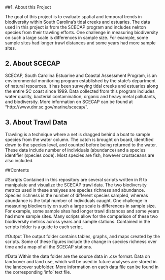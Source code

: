 ##1. About this Project

The goal of this project is to evaluate spatial and temporal trends in biodiversity within South Carolina's tidal creeks and estuaries. The data used in this project is from the SCECAP program and includes nekton species from their trawling efforts. One challenge in measuring biodiversity on such a large scale is differences in sample size. For example, some sample sites had longer trawl distances and some years had more sample sites. 

## 2. About SCECAP
SCECAP, South Carolina Estuarine and Coastal Assessment Program, is an envioronmental monitoring program established by the state's department of natural resources. It has been surveying tidal creeks and estuaries along the entire SC coast since 1999. Data collected from this program includes water quality, bacterial contamination, organic and heavy metal pollutants, and biodiversity. More information on SCECAP can be found at "http://www.dnr.sc.gov/marine/scecap/".

## 3. About Trawl Data
Trawling is a technique where a net is dragged behind a boat to sample species from the water column. The catch is brought on board, identified down to the species level, and counted before being returned to the water. These data include number of individuals (abundance) and a species identifier (species code). Most species are fish, however crustaceans are also included. 

##Contents

#Scripts
Contained in this repository are several scripts written in R to manipulate and visualize the SCECAP trawl data. The two biodiversity metrics used in these analyses are species richness and abundance. Species richness is the number of different species sampled, whereas abundance is the total number of individuals caught. One challenge in measuring biodiversity on such a large scale is differences in sample size. For example, some sample sites had longer trawl distances and some years had more sample sites. Many scripts allow for the comparison of these two biodiversity metrics across years and sample stations. Contained in the scripts folder is a guide to each script. 

#Output
The output folder contains tables, graphs, and maps created by the scripts. Some of these figures include the change in species richness over time and a map of all the SCECAP stations. 

#Data
Within the data folder are the source data in .csv format. Data on landcover and land use, which will be used in future analyses are stored in the landcover subfolder. More information on each data file can be found in the corresponding 'info' text file.